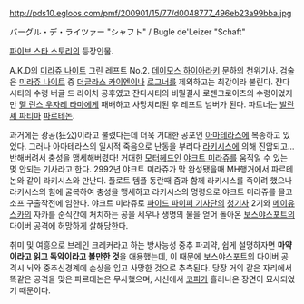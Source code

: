 http://pds10.egloos.com/pmf/200901/15/77/d0048777_496eb23a99bba.jpg

バーグル・デ・ライツァー "シャフト" / Bugle de'Leizer "Schaft"

[[파이브 스타 스토리]]의 등장인물.

A.K.D의 [[미라쥬 나이트]] 그린 레프트 No.2. [[데이모스 하이아라키]] 문하의 천위기사. 검술은 [[미라쥬 나이트]] 중 [[더글라스 카이엔]]이나 [[로그너]]를 제외하고는 최강이라 불린다. 쟌다 시티의 수령 버글 드 라이처 공후였고 잔다시티의 비밀결사 로젠크로이츠의 수령이었지만 [[멜 린스 우자레 타마]]에게 패배하고 사망처리된 후 레프트 넘버가 된다. 파트너는 [[발란셰 파티마]] [[파르테논]].

과거에는 광공(狂公)이라고 불렸다는데 더욱 거대한 공포인 [[아마테라스]]에 복종하고 있었다. 그러나 아마테라스의 일시적 죽음으로 난동을 부리다 [[라키시스]]에 의해 진압되고... 반해버려서 충성을 맹세해버렸다! 거대한 [[모터헤드]]인 [[야크트 미라쥬]]를 움직일 수 있는 몇 안되는 기사라고 한다. 2992년 야크트 미라쥬가 막 완성됐을때 MH행거에서 파르테논와 같이 라키시스와 만난다. 플로트 템플 동란때 줌과 함께 라키시스를 죽이려 했으나 라키시스의 힘에 굴복하여 충성을 맹세하고 라키시스의 명령으로 야크트 미라쥬를 몰고 소프 구출작전에 임한다. 야크트 미라쥬로 [[파이드 파이퍼 기사단]]의 [[청기사]] 2기와 [[메이유 스카]]의 자카를 순식간에 처치하는 공을 세우나 생명의 물을 얻어 돌아온 [[보스야스포트]]의 다이버 공격에 허망하게 살해당한다.

취미 및 여흥으로 브레인 크레커라고 하는 방사능성 중추 파괴약, 쉽게 설명하자면 '''마약이라고 읽고 독약이라고 볼만한 것'''을 애용했는데, 이 때문에 보스야스포트의 다이버 공격시 뇌와 중추신경계에 손상을 입고 사망한 것으로 추측된다. 당장 거의 같은 자리에서 똑같은 공격을 맞은 파르테논은 무사했으며, 시신에서 [[코피]]가 흘러나온 장면이 묘사되었기 때문이다.
